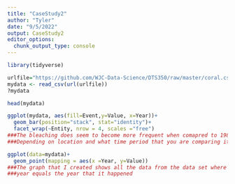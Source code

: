 ```yaml
---
title: "CaseStudy2"
author: "Tyler"
date: "9/5/2022"
output: CaseStudy2
editor_options: 
  chunk_output_type: console
---
```

```r
library(tidyverse)

urlfile="https://github.com/WJC-Data-Science/DTS350/raw/master/coral.csv"
mydata <- read_csv(url(urlfile))
?mydata
```

```r
head(mydata)
```

```r
ggplot(mydata, aes(fill=Event,y=Value, x=Year))+
  geom_bar(position="stack", stat="identity")+
  facet_wrap(~Entity, nrow = 4, scales ="free")
###The bleaching does seem to become more frequent when comapred to 1980 but it is very difficult to tell. 
###Depending on location and what time period that you are comparing it to your answer can be changed
```

```r
ggplot(data=mydata)+
  geom_point(mapping = aes(x =Year, y=Value))
###The graph that I created shows all the data from the data set where the value equals number of events and
###year equals the year that it happened 
```



